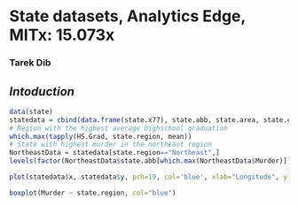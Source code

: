 State datasets, Analytics Edge, MITx: 15.073x
========================================================

### Tarek Dib

## *Intoduction*



```r
data(state)
statedata = cbind(data.frame(state.x77), state.abb, state.area, state.center,  state.division, state.name, state.region)
# Region with the highest average highschool graduation
which.max(tapply(HS.Grad, state.region, mean))
# State with highest murder in the northeast region
NortheastData = statedata[state.region=="Northeast",]
levels(factor(NortheastData$state.abb[which.max(NortheastData$Murder)]))
```

```r
plot(statedata$x, statedata$y, pch=19, col='blue', xlab="Longitude", ylab="Latitude")
```

```r
boxplot(Murder ~ state.region, col="blue")
```